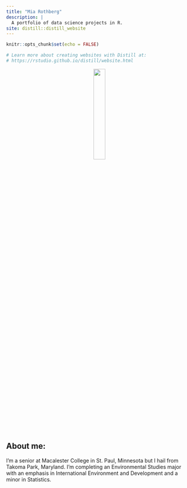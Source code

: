```yaml
---
title: "Mia Rothberg"
description: |
  A portfolio of data science projects in R.
site: distill::distill_website
---
```


```r
knitr::opts_chunk$set(echo = FALSE)

# Learn more about creating websites with Distill at:
# https://rstudio.github.io/distill/website.html

```

<center>
![](profile_photo_circle.png){width=25%}
</center>



## About me: 

I'm a senior at Macalester College in St. Paul, Minnesota but I hail from Takoma Park, Maryland. I'm completing an Environmental Studies major with an emphasis in International Environment and Development and a minor in Statistics.  